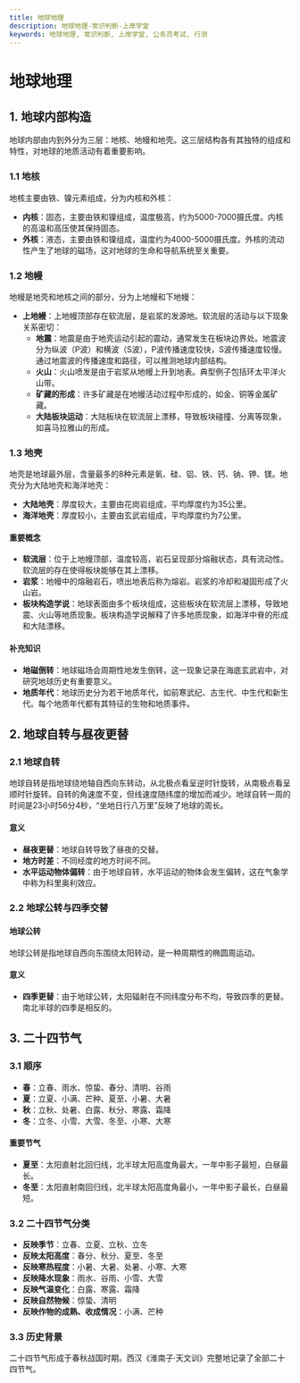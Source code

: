 ```yaml
---
title: 地球地理
description: 地球地理-常识判断-上岸学堂
keywords: 地球地理, 常识判断, 上岸学堂, 公务员考试, 行测
---
```


# 地球地理

## 1. 地球内部构造

地球内部由内到外分为三层：地核、地幔和地壳。这三层结构各有其独特的组成和特性，对地球的地质活动有着重要影响。

### 1.1 地核

地核主要由铁、镍元素组成，分为内核和外核：

- **内核**：固态，主要由铁和镍组成，温度极高，约为5000-7000摄氏度。内核的高温和高压使其保持固态。
- **外核**：液态，主要由铁和镍组成，温度约为4000-5000摄氏度。外核的流动性产生了地球的磁场，这对地球的生命和导航系统至关重要。

### 1.2 地幔

地幔是地壳和地核之间的部分，分为上地幔和下地幔：

- **上地幔**：上地幔顶部存在软流层，是岩浆的发源地。软流层的活动与以下现象关系密切：
  - **地震**：地震是由于地壳运动引起的震动，通常发生在板块边界处。地震波分为纵波（P波）和横波（S波），P波传播速度较快，S波传播速度较慢。通过地震波的传播速度和路径，可以推测地球内部结构。
  - **火山**：火山喷发是由于岩浆从地幔上升到地表。典型例子包括环太平洋火山带。
  - **矿藏的形成**：许多矿藏是在地幔活动过程中形成的，如金、铜等金属矿藏。
  - **大陆板块运动**：大陆板块在软流层上漂移，导致板块碰撞、分离等现象，如喜马拉雅山的形成。

### 1.3 地壳

地壳是地球最外层，含量最多的8种元素是氧、硅、铝、铁、钙、钠、钾、镁。地壳分为大陆地壳和海洋地壳：

- **大陆地壳**：厚度较大，主要由花岗岩组成，平均厚度约为35公里。
- **海洋地壳**：厚度较小，主要由玄武岩组成，平均厚度约为7公里。

#### 重要概念

- **软流层**：位于上地幔顶部，温度较高，岩石呈现部分熔融状态，具有流动性。软流层的存在使得板块能够在其上漂移。
- **岩浆**：地幔中的熔融岩石，喷出地表后称为熔岩。岩浆的冷却和凝固形成了火山岩。
- **板块构造学说**：地球表面由多个板块组成，这些板块在软流层上漂移，导致地震、火山等地质现象。板块构造学说解释了许多地质现象，如海洋中脊的形成和大陆漂移。

#### 补充知识

- **地磁倒转**：地球磁场会周期性地发生倒转，这一现象记录在海底玄武岩中，对研究地球历史有重要意义。
- **地质年代**：地球历史分为若干地质年代，如前寒武纪、古生代、中生代和新生代。每个地质年代都有其特征的生物和地质事件。

## 2. 地球自转与昼夜更替

### 2.1 地球自转

地球自转是指地球绕地轴自西向东转动，从北极点看呈逆时针旋转，从南极点看呈顺时针旋转。自转的角速度不变，但线速度随纬度的增加而减少。地球自转一周的时间是23小时56分4秒，“坐地日行八万里”反映了地球的周长。

#### 意义

- **昼夜更替**：地球自转导致了昼夜的交替。
- **地方时差**：不同经度的地方时间不同。
- **水平运动物体偏转**：由于地球自转，水平运动的物体会发生偏转，这在气象学中称为科里奥利效应。

### 2.2 地球公转与四季交替

#### 地球公转

地球公转是指地球自西向东围绕太阳转动，是一种周期性的椭圆周运动。

#### 意义

- **四季更替**：由于地球公转，太阳辐射在不同纬度分布不均，导致四季的更替。南北半球的四季是相反的。

## 3. 二十四节气

### 3.1 顺序

- **春**：立春、雨水、惊蛰、春分、清明、谷雨
- **夏**：立夏、小满、芒种、夏至、小暑、大暑
- **秋**：立秋、处暑、白露、秋分、寒露、霜降
- **冬**：立冬、小雪、大雪、冬至、小寒、大寒

#### 重要节气

- **夏至**：太阳直射北回归线，北半球太阳高度角最大，一年中影子最短，白昼最长。
- **冬至**：太阳直射南回归线，北半球太阳高度角最小，一年中影子最长，白昼最短。

### 3.2 二十四节气分类

- **反映季节**：立春、立夏、立秋、立冬
- **反映太阳高度**：春分、秋分、夏至、冬至
- **反映寒热程度**：小暑、大暑、处暑、小寒、大寒
- **反映降水现象**：雨水、谷雨、小雪、大雪
- **反映气温变化**：白露、寒露、霜降
- **反映自然物候**：惊蛰、清明
- **反映作物的成熟、收成情况**：小满、芒种

### 3.3 历史背景

二十四节气形成于春秋战国时期。西汉《淮南子·天文训》完整地记录了全部二十四节气。


